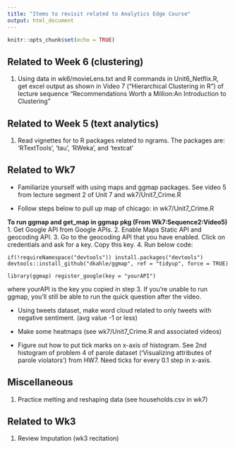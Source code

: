 ```yaml
---
title: "Items to revisit related to Analytics Edge Course"
output: html_document
---
```


```r
knitr::opts_chunk$set(echo = TRUE)
```
## Related to Week 6 (clustering)
1. Using data in wk6/movieLens.txt and R commands in Unit6_Netflix.R, get excel output
as shown in Video 7 ("Hierarchical Clustering in R") of lecture sequence "Recommendations Worth a Million:An Introduction to Clustering"

## Related to Week 5 (text analytics) 
1. Read vignettes for to R packages related to ngrams. The packages are: 'RTextTools', 'tau',
'RWeka', and 'textcat'

## Related to Wk7
* Familiarize yourself with using maps and ggmap packages. See video 5 from lecture segment 2 of Unit 7 and wk7/Unit7_Crime.R

* Follow steps below to pull up map of chicago: in wk7/Unit7_Crime.R

**To run ggmap and get_map in ggmap pkg (From Wk7:Sequence2:Video5)** 
1. Get Google API from Google APIs. 
2. Enable Maps Static API and geocoding API. 
3. Go to the geocoding API that you have enabled. Click on credentials and ask for a key. Copy this key. 
4. Run below code:

```
if(!requireNamespace("devtools")) install.packages("devtools") devtools::install_github("dkahle/ggmap", ref = "tidyup", force = TRUE)

library(ggmap) register_google(key = "yourAPI")
``` 
where yourAPI is the key you copied in step 3.  If you're unable to run ggmap, you'll still be able to run the quick question after the video.

* Using tweets dataset, make word cloud related to only tweets with negative sentiment. (avg value -1 or less) 

* Make some heatmaps (see wk7/Unit7_Crime.R and associated videos)

* Figure out how to put tick marks on x-axis of histogram. See 2nd histogram of problem 4 of parole dataset ('Visualizing attributes of parole violators') from HW7. Need ticks for every 0.1 step in x-axis. 




## Miscellaneous 
1. Practice melting and reshaping data (see households.csv in wk7)

## Related to Wk3
1. Review Imputation (wk3 recitation)